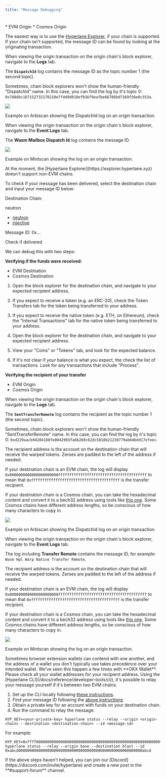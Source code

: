 ```yaml
---
title: "Message Debugging"
---
```


###

<Accordion title="Finding a message ID from an origin transaction">
  * EVM Origin
  * Cosmos Origin

The easiest way is to use the [Hyperlane Explorer](https://explorer.hyperlane.xyz), if your chain is supported. If your chain isn't supported, the message ID can be found by looking at the originating transaction.

When viewing the origin transaction on the origin chain's block explorer, navigate to the **Logs** tab.

The **`DispatchId`** log contains the message ID as the topic number 1 (the second topic).

Sometimes, chain block explorers won't show the human-friendly "DispatchId" name. In this case, you can find the log by it's topic 0: `0x788dbc1b7152732178210e7f4d9d010ef016f9eafbe66786bd7169f56e0c353a`.

![](/images/docs/guides/dispatch-id-log-evm.png)

Example on Arbiscan showing the DispatchId log on an origin transaction.

When viewing the origin transaction on the origin chain's block explorer, navigate to the **Event Logs** tab.

The **Wasm Mailbox Dispatch Id** log contains the message ID.

![](/images/docs/guides/dispatch-id-log-cosmos.png)

Example on Mintscan showing the log on an origin transaction.

</Accordion>

<Accordion title="Debugging a message to a Cosmos chain">
  At the moment, the [Hyperlane Explorer](https://explorer.hyperlane.xyz) doesn't support non-EVM chains.

To check if your message has been delivered, select the destination chain and input your message ID below:

Destination Chain:

neutron

- [neutron](<#Destination Chain=neutron>)
- [injective](<#Destination Chain=injective>)

Message ID: 0x...

Check if delivered

</Accordion>

<Accordion title="My Hyperlane Warp Route transfer says it was delivered, but I don’t see it">
  We can debug this with two steps:

**Verifying if the funds were received:**

- EVM Destination
- Cosmos Destination

1. Open the block explorer for the destination chain, and navigate to your expected recipient address.
2. If you expect to receive a token (e.g. an ERC-20), check the Token Transfers tab for the token being transferred to your address.
3. If you expect to receive the native token (e.g. ETH, on Ethereum), check the "Internal Transactions" tab for the native token being transferred to your address.

4. Open the block explorer for the destination chain, and navigate to your expected recipient address.
5. View your "Coins" or "Tokens" tab, and look for the expected balance.
6. If it's not clear if your balance is what you expect, the check the list of transactions. Look for any transactions that include "Process".

**Verifying the recipient of your transfer**

- EVM Origin
- Cosmos Origin

When viewing the origin transaction on the origin chain's block explorer, navigate to the **Logs** tab.

The **`SentTransferRemote`** log contains the recipient as the topic number 1 (the second topic).

Sometimes, chain block explorers won't show the human-friendly "SentTransferRemote" name. In this case, you can find the log by it's topic 0: `0xd229aacb94204188fe8042965fa6b269c62dc5818b21238779ab64bdd17efeec`.

The recipient address is the account on the destination chain that will receive the warped tokens. Zeroes are padded to the left of the address if needed.

If your destination chain is an EVM chain, the log will display `0x0000000000000000000000ffffffffffffffffffffffffffffffffffffffff` to mean that `0xffffffffffffffffffffffffffffffffffffffff` is the transfer recipient.

If your destination chain is a Cosmos chain, you can take the hexadecimal content and convert it to a bech32 address using tools like [this one](https://www.bech32converter.com). Some Cosmos chains have different address lengths, so be conscious of how many characters to copy in.

![](/images/docs/guides/transfer-remote-evm.png)

Example on Arbiscan showing the DispatchId log on an origin transaction.

When viewing the origin transaction on the origin chain's block explorer, navigate to the **Event Logs** tab.

The log including **Transfer Remote** contains the message ID, for example: `Wasm Hpl Warp Native Transfer Remote`.

The recipient address is the account on the destination chain that will receive the warped tokens. Zeroes are padded to the left of the address if needed.

If your destination chain is an EVM chain, the log will display `0x0000000000000000000000ffffffffffffffffffffffffffffffffffffffff` to mean that `0xffffffffffffffffffffffffffffffffffffffff` is the transfer recipient.

If your destination chain is a Cosmos chain, you can take the hexadecimal content and convert it to a bech32 address using tools like [this one](https://www.bech32converter.com). Some Cosmos chains have different address lengths, so be conscious of how many characters to copy in.

![](/images/docs/guides/transfer-remote-cosmos.png)

Example on Mintscan showing the log on an origin transaction.

</Accordion>

<Accordion title="My Hyperlane Warp Route transfer recipient isn't the address I wanted">
  Sometimes browser extension wallets can contend with one another, and the
  address of a wallet you don't typically use takes precedence over your
  intended wallet. We've seen this happen a few times with **OKX Wallet**.
  Please check all your wallet addresses for your recipient address.
</Accordion>

<Accordion title="Relaying an EVM → EVM message yourself">
  Using the [Hyperlane CLI](/docs/reference/developer-tools/cli), it's possible to relay your message yourself if it's between two EVM chains.

1. Set up the CLI locally following [these instructions](/docs/reference/developer-tools/cli).
2. Find your message ID following the [above instructions](#finding-a-message-id-from-an-origin-transaction)
3. Obtain a private key for an account with funds on your destination chain.
4. Run the command to relay the message:

```
HYP_KEY=<your-private-key> hyperlane status --relay --origin <origin-chain> --destination <destination-chain> --id <message-id>
```

For example:

```
HYP_KEY=0xffff00000000000000000000000000000000000000000000000000000000ffff hyperlane status --relay --origin base --destination blast --id 0xabcd00000000000000000000000000000000000000000000000000000000abcd
```

</Accordion>

<Accordion title="I still need help with my message not being delivered">
  If the above steps haven't helped, you can join our
  [Discord](https://discord.com/invite/hyperlane) and create a new post in the
  **#support-forum** channel.
</Accordion>
